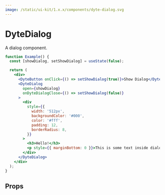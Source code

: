 ```yaml
---
image: /static/ui-kit/1.x.x/components/dyte-dialog.svg
---
```


# DyteDialog

A dialog component.

```jsx live
function Example() {
  const [showDialog, setShowDialog] = useState(false);

  return (
    <div>
      <DyteButton onClick={() => setShowDialog(true)}>Show Dialog</DyteButton>
      <DyteDialog
        open={showDialog}
        onDyteDialogClose={() => setShowDialog(false)}
      >
        <div
          style={{
            width: '512px',
            backgroundColor: '#000',
            color: '#fff',
            padding: 12,
            borderRadius: 8,
          }}
        >
          <h3>Hello!</h3>
          <p style={{ marginBottom: 0 }}>This is some text inside dialog!</p>
        </div>
      </DyteDialog>
    </div>
  );
}
```

## Props

<PropsTable of="dyte-dialog" />
